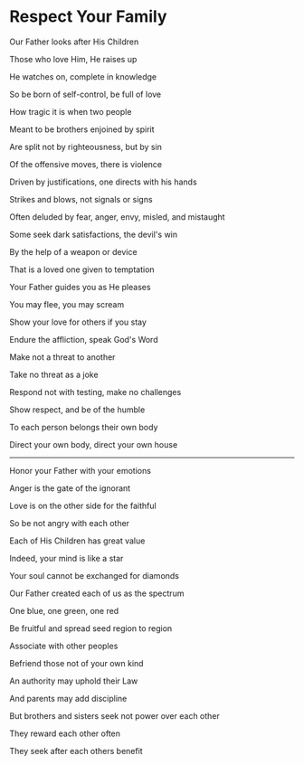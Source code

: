 # Respect Your Family

Our Father looks after His Children

Those who love Him, He raises up

He watches on, complete in knowledge

So be born of self-control, be full of love

How tragic it is when two people

Meant to be brothers enjoined by spirit

Are split not by righteousness, but by sin

Of the offensive moves, there is violence

Driven by justifications, one directs with his hands

Strikes and blows, not signals or signs

Often deluded by fear, anger, envy, misled, and mistaught

Some seek dark satisfactions, the devil's win

By the help of a weapon or device

That is a loved one given to temptation

Your Father guides you as He pleases

You may flee, you may scream

Show your love for others if you stay

Endure the affliction, speak God's Word

Make not a threat to another

Take no threat as a joke

Respond not with testing, make no challenges

Show respect, and be of the humble

To each person belongs their own body

Direct your own body, direct your own house

---

Honor your Father with your emotions

Anger is the gate of the ignorant

Love is on the other side for the faithful

So be not angry with each other

Each of His Children has great value

Indeed, your mind is like a star

Your soul cannot be exchanged for diamonds

Our Father created each of us as the spectrum

One blue, one green, one red

Be fruitful and spread seed region to region

Associate with other peoples

Befriend those not of your own kind

An authority may uphold their Law

And parents may add discipline

But brothers and sisters seek not power over each other

They reward each other often

They seek after each others benefit
